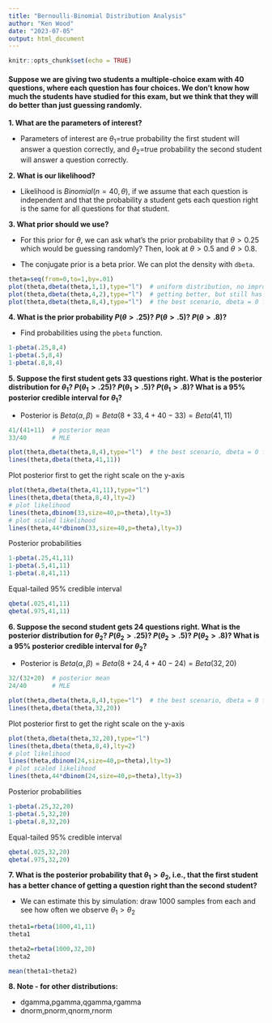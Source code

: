```yaml
---
title: "Bernoulli-Binomial Distribution Analysis"
author: "Ken Wood"
date: "2023-07-05"
output: html_document
---
```


```r
knitr::opts_chunk$set(echo = TRUE)
```

#### Suppose we are giving two students a multiple-choice exam with 40 questions, where each question has four choices. We don't know how much the students have studied for this exam, but we think that they will do better than just guessing randomly. 
**1. What are the parameters of interest?**

* Parameters of interest are $\theta_1$=true probability the first student will answer a question correctly, and $\theta_2$=true probability the second student will answer a question correctly.

**2. What is our likelihood?**

* Likelihood is $Binomial(n=40, \theta)$, if we assume that each question is independent and that the probability a student gets each question right is the same for all questions for that student.

**3. What prior should we use?**

* For this prior for $\theta$, we can ask what's the prior probability that $\theta > 0.25$ which would be guessing randomly? Then, look at $\theta > 0.5$ and $\theta > 0.8$.

* The conjugate prior is a beta prior. We can plot the density with `dbeta`.

```r
theta=seq(from=0,to=1,by=.01)
plot(theta,dbeta(theta,1,1),type="l")  # uniform distribution, no improvement to guessing randomly
plot(theta,dbeta(theta,4,2),type="l")  # getting better, but still has a non-zero distribution at theta=0.5
plot(theta,dbeta(theta,8,4),type="l")  # the best scenario, dbeta = 0 for theta = 0.25.
```


**4. What is the prior probability $P(\theta >.25)$? $P(\theta>.5)$? $P(\theta>.8)$?**

* Find probabilities using the `pbeta` function.

```r
1-pbeta(.25,8,4)
1-pbeta(.5,8,4)
1-pbeta(.8,8,4)
```

**5. Suppose the first student gets 33 questions right. What is the posterior
    distribution for $\theta_1$? $P(\theta_1>.25)$? $P(\theta_1>.5)$? $P(\theta_1>.8)$? What is a 95% posterior credible interval for $\theta_1$?**
    
* Posterior is $Beta(\alpha, \beta) = Beta(8+33,4+40-33) = Beta(41,11)$
```r
41/(41+11)  # posterior mean
33/40       # MLE

plot(theta,dbeta(theta,8,4),type="l")  # the best scenario, dbeta = 0 for theta = 0.25.
lines(theta,dbeta(theta,41,11))
```


Plot posterior first to get the right scale on the y-axis

```r
plot(theta,dbeta(theta,41,11),type="l")
lines(theta,dbeta(theta,8,4),lty=2)
# plot likelihood
lines(theta,dbinom(33,size=40,p=theta),lty=3)
# plot scaled likelihood
lines(theta,44*dbinom(33,size=40,p=theta),lty=3)
```

Posterior probabilities
```r
1-pbeta(.25,41,11)
1-pbeta(.5,41,11)
1-pbeta(.8,41,11)
```

Equal-tailed 95% credible interval
```r
qbeta(.025,41,11)
qbeta(.975,41,11)
```

**6. Suppose the second student gets 24 questions right. What is the posterior
    distribution for $\theta_2$? $P(\theta_2>.25)$? $P(\theta_2>.5)$? $P(\theta_2>.8)$? What is a 95% posterior credible interval for $\theta_2$?**
    
* Posterior is $Beta(\alpha, \beta) = Beta(8+24,4+40-24) = Beta(32,20)$
```r
32/(32+20)  # posterior mean
24/40       # MLE

plot(theta,dbeta(theta,8,4),type="l")  # the best scenario, dbeta = 0 for theta = 0.25.
lines(theta,dbeta(theta,32,20))
```
    
Plot posterior first to get the right scale on the y-axis

```r
plot(theta,dbeta(theta,32,20),type="l")
lines(theta,dbeta(theta,8,4),lty=2)
# plot likelihood
lines(theta,dbinom(24,size=40,p=theta),lty=3)
# plot scaled likelihood
lines(theta,44*dbinom(24,size=40,p=theta),lty=3)
```

Posterior probabilities
```r
1-pbeta(.25,32,20)
1-pbeta(.5,32,20)
1-pbeta(.8,32,20)
```

Equal-tailed 95% credible interval
```r
qbeta(.025,32,20)
qbeta(.975,32,20)
```

**7. What is the posterior probability that $\theta_1>\theta_2$, i.e., that the 
    first student has a better chance of getting a question right than
    the second student?**
    
* We can estimate this by simulation: draw 1000 samples from each and see how often we observe $\theta_1>\theta_2$

```r
theta1=rbeta(1000,41,11)
theta1
```

```r
theta2=rbeta(1000,32,20)
theta2
```


```r
mean(theta1>theta2)
```

**8. Note - for other distributions:**

* dgamma,pgamma,qgamma,rgamma
* dnorm,pnorm,qnorm,rnorm